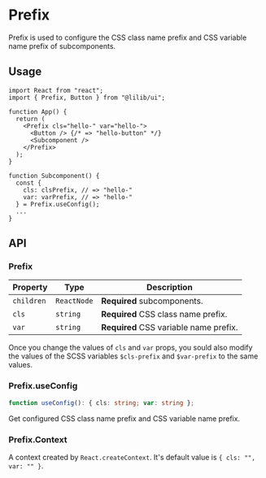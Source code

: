 
<Meta title="Configs/Prefix" />

# Prefix

Prefix is used to configure the CSS class name prefix and CSS variable name prefix of subcomponents.

## Usage

```tsx
import React from "react";
import { Prefix, Button } from "@lilib/ui";

function App() {
  return (
    <Prefix cls="hello-" var="hello-">
      <Button /> {/* => "hello-button" */}
      <Subcomponent />
    </Prefix>
  );
}

function Subcomponent() {
  const {
    cls: clsPrefix, // => "hello-"
    var: varPrefix, // => "hello-"
  } = Prefix.useConfig();
  ...
}
```

## API

### Prefix

| Property   | Type        | Description                            |
| ---------- | ----------- | -------------------------------------- |
| `children` | `ReactNode` | **Required** subcomponents.            |
| `cls`      | `string`    | **Required** CSS class name prefix.    |
| `var`      | `string`    | **Required** CSS variable name prefix. |

Once you change the values of `cls` and `var` props, you sould also modify the values of the SCSS variables `$cls-prefix` and `$var-prefix` to the same values.

### Prefix.useConfig

```ts
function useConfig(): { cls: string; var: string };
```

Get configured CSS class name prefix and CSS variable name prefix.

### Prefix.Context

A context created by `React.createContext`. It's default value is `{ cls: "", var: "" }`.
